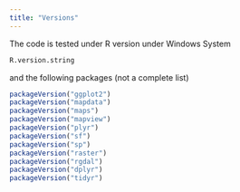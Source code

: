 ```yaml
---
title: "Versions"
---
```




The code is tested under R version under Windows System
```r
R.version.string
```
and the following packages (not a complete list)
```r
packageVersion("ggplot2")
packageVersion("mapdata")
packageVersion("maps")
packageVersion("mapview")
packageVersion("plyr")
packageVersion("sf")
packageVersion("sp")
packageVersion("raster")
packageVersion("rgdal")
packageVersion("dplyr")
packageVersion("tidyr")
```